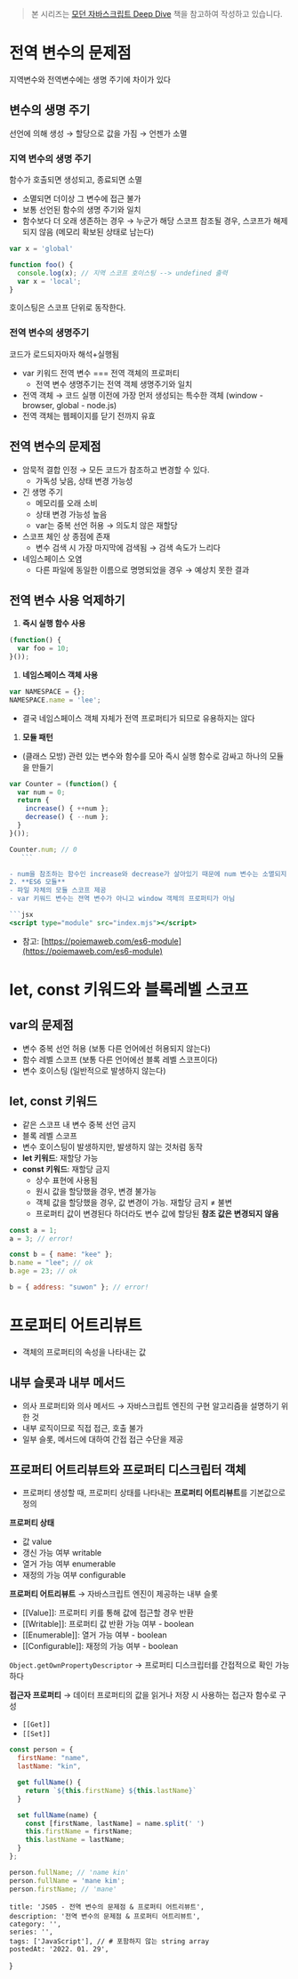 
> 본 시리즈는 [모던 자바스크립트 Deep Dive](https://shopping.interpark.com/product/productInfo.do?prdNo=8860873922&gclid=Cj0KCQiA8vSOBhCkARIsAGdp6RTfL-5qEwmr40NR6B9YBGQ6guONHQBhK5HrT98QWi8ywi6hXhUqVo4aAssyEALw_wcB) 책을 참고하여 작성하고 있습니다.

# 전역 변수의 문제점

지역변수와 전역변수에는 생명 주기에 차이가 있다

## **변수의 생명 주기**

선언에 의해 생성 → 할당으로 값을 가짐 → 언젠가 소멸

### **지역 변수의 생명 주기**

함수가 호출되면 생성되고, 종료되면 소멸

- 소멸되면 더이상 그 변수에 접근 불가
- 보통 선언된 함수의 생명 주기와 일치
- 함수보다 더 오래 생존하는 경우 → 누군가 해당 스코프 참조될 경우, 스코프가 해제되지 않음 (메모리 확보된 상태로 남는다)

```jsx
var x = 'global'

function foo() {
  console.log(x); // 지역 스코프 호이스팅 --> undefined 출력
  var x = 'local';
}
```

호이스팅은 스코프 단위로 동작한다.

### 전역 변수의 생명주기

코드가 로드되자마자 해석+실행됨

- var 키워드 전역 변수 === 전역 객체의 프로퍼티
  - 전역 변수 생명주기는 전역 객체 생명주기와 일치
- 전역 객체 → 코드 실행 이전에 가장 먼저 생성되는 특수한 객체 (window - browser, global - node.js)
- 전역 객체는 웹페이지를 닫기 전까지 유효

## 전역 변수의 문제점

- 암묵적 결합 인정 → 모든 코드가 참조하고 변경할 수 있다.
  - 가독성 낮음, 상태 변경 가능성
- 긴 생명 주기
  - 메모리를 오래 소비
  - 상태 변경 가능성 높음
  - var는 중복 선언 허용 → 의도치 않은 재할당
- 스코프 체인 상 종점에 존재
  - 변수 검색 시 가장 마지막에 검색됨 → 검색 속도가 느리다
- 네임스페이스 오염
  - 다른 파일에 동일한 이름으로 명명되었을 경우 → 예상치 못한 결과

## 전역 변수 사용 억제하기

1. **즉시 실행 함수 사용**

```jsx
(function() {
  var foo = 10;
}());
```

1. **네임스페이스 객체 사용**

```jsx
var NAMESPACE = {};
NAMESPACE.name = 'lee';
```

- 결국 네임스페이스 객체 자체가 전역 프로퍼티가 되므로 유용하지는 않다
1. **모듈 패턴**
 - (클래스 모방) 관련 있는 변수와 함수를 모아 즉시 실행 함수로 감싸고 하나의 모듈을 만들기

 ```jsx
 var Counter = (function() {
   var num = 0;
   return {
     increase() { ++num };
     decrease() { --num };
   }
 }());

 Counter.num; // 0
    ```

 - num을 참조하는 함수인 increase와 decrease가 살아있기 때문에 num 변수는 소멸되지 않는다
2. **ES6 모듈**
- 파일 자체의 모듈 스코프 제공
- var 키워드 변수는 젼역 변수가 아니고 window 객체의 프로퍼티가 아님

```jsx
<script type="module" src="index.mjs"></script>
```

- 참고: [https://poiemaweb.com/es6-module](https://poiemaweb.com/es6-module)

# let, const 키워드와 블록레벨 스코프

## var의 문제점

- 변수 중복 선언 허용 (보통 다른 언어에선 허용되지 않는다)
- 함수 레벨 스코프 (보통 다른 언어에선 블록 레벨 스코프이다)
- 변수 호이스팅 (일반적으로 발생하지 않는다)

## let, const 키워드

- 같은 스코프 내 변수 중복 선언 금지
- 블록 레벨 스코프
- 변수 호이스팅이 발생하지만, 발생하지 않는 것처럼 동작
- **let 키워드**: 재할당 가능
- **const 키워드**: 재할당 금지
  - 상수 표현에 사용됨
  - 원시 값을 할당했을 경우, 변경 불가능
  - 객체 값을 할당했을 경우, 값 변경이 가능. 재할당 금지 ≠ 불변
  - 프로퍼티 값이 변경된다 하더라도 변수 값에 할당된 **참조 값은 변경되지 않음**

```jsx
const a = 1;
a = 3; // error!

const b = { name: "kee" };
b.name = "lee"; // ok
b.age = 23; // ok

b = { address: "suwon" }; // error!
```

# 프로퍼티 어트리뷰트

- 객체의 프로퍼티의 속성을 나타내는 값

## 내부 슬롯과 내부 메서드

- 의사 프로퍼티와 의사 메서드 → 자바스크립트 엔진의 구현 알고리즘을 설명하기 위한 것
- 내부 로직이므로 직접 접근, 호출 불가
- 일부 슬롯, 메서드에 대하여 간접 접근 수단을 제공

## 프로퍼티 어트리뷰트와 프로퍼티 디스크립터 객체

- 프로퍼티 생성할 때, 프로퍼티 상태를 나타내는 **프로퍼티 어트리뷰트**를 기본값으로 정의

**프로퍼티 상태**

- 값 value
- 갱신 가능 여부 writable
- 열거 가능 여부 enumerable
- 재정의 가능 여부 configurable

**프로퍼티 어트리뷰트** → 자바스크립트 엔진이 제공하는 내부 슬롯

- [[Value]]: 프로퍼티 키를 통해 값에 접근할 경우 반환
- [[Writable]]: 프로퍼티 값 반환 가능 여부 - boolean
- [[Enumerable]]: 열거 가능 여부 - boolean
- [[Configurable]]: 재정의 가능 여부 - boolean

`Object.getOwnPropertyDescriptor` → 프로퍼티 디스크립터를 간접적으로 확인 가능하다

**접근자 프로퍼티** → 데이터 프로퍼티의 값을 읽거나 저장 시 사용하는 접근자 함수로 구성

- `[[Get]]`
- `[[Set]]`

```jsx
const person = {
  firstName: "name",
  lastName: "kin",

  get fullName() {
    return `${this.firstName} ${this.lastName}`
  }

  set fullName(name) {
    const [firstName, lastName] = name.split(' ')
    this.firstName = firstName;
    this.lastName = lastName;
  }
};

person.fullName; // 'name kin'
person.fullName = 'mane kim';
person.firstName; // 'mane'
```

    title: 'JS05 - 전역 변수의 문제점 & 프로퍼티 어트리뷰트',
    description: '전역 변수의 문제점 & 프로퍼티 어트리뷰트',
    category: '',
    series: '',
    tags: ['JavaScript'], // # 포함하지 않는 string array
    postedAt: '2022. 01. 29',
}